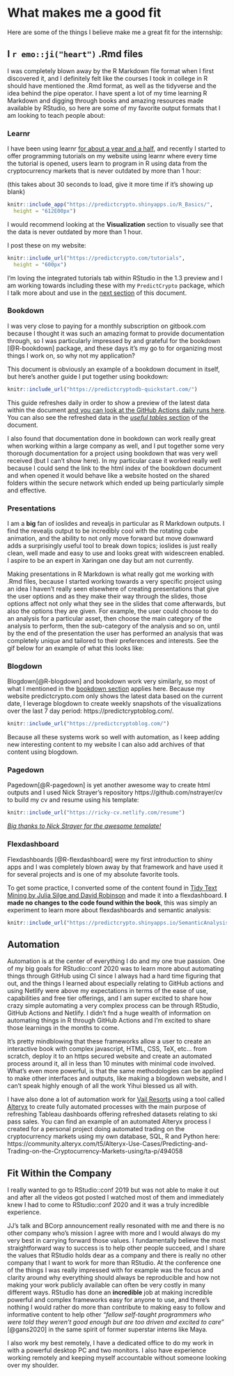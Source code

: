 # What makes me a good fit {#fit}

Here are some of the things I believe make me a great fit for the internship:

## I `r emo::ji("heart")` .Rmd files

I was completely blown away by the R Markdown file format when I first discovered it, and I definitely felt like the courses I took in college in R should have mentioned the .Rmd format, as well as the tidyverse and the idea behind the pipe operator. I have spent a lot of my time learning R Markdown and digging through books and amazing resources made available by RStudio, so here are some of my favorite output formats that I am looking to teach people about:


### Learnr {#learnr}

<!-- I first discovered the ***learnr*** [@R-learnr] package in late 2018 and was really impressed by the functionality it provides. My first real project using learnr was centered around teaching my young Italian cousins to program in R by allowing them to compare their Fortnite stats in real time to each other and the best players in the world, and be able to learn more about the game through working with data, for example finding the best weapon based on their damage and range. The GitHub repository associated with that project can be found here: https://github.com/ries9112/R-Tutorial (the apps themselves are down but the repo has some gifs illustrating the past functionality) -->

I have been using learnr [for about a year and a half](https://github.com/ries9112/R-Tutorial), and recently I started to offer programming tutorials on my website using learnr where every time the tutorial is opened, users learn to program in R using data from the cryptocurrency markets that is never outdated by more than 1 hour:

(this takes about 30 seconds to load, give it more time if it's showing up blank)

```r
knitr::include_app("https://predictcrypto.shinyapps.io/R_Basics/",
  height = "612E00px")
```

I would recommend looking at the **Visualization** section to visually see that the data is never outdated by more than 1 hour.

I post these on my website:
```r
knitr::include_url("https://predictcrypto.com/tutorials",
  height = "600px")
```

I'm loving the integrated tutorials tab within RStudio in the 1.3 preview and I am working towards including these with my `PredictCrypto` package, which I talk more about and use in the [next section](#ideal-projects) of this document.


### Bookdown {#bookdown}

I was very close to paying for a monthly subscription on gitbook.com because I thought it was such an amazing format to provide documentation through, so I was particularly impressed by and grateful for the bookdown [@R-bookdown] package, and these days it's my go to for organizing most things I work on, so why not my application?

This document is obviously an example of a bookdown document in itself, but here's another guide I put together using bookdown:

```r
knitr::include_url("https://predictcryptodb-quickstart.com/")
```

This guide refreshes daily in order to show a preview of the latest data within the document [and you can look at the GitHub Actions daily runs here](https://github.com/ries9112/PredictCryptoDB/actions). You can also see the refreshed data in the [*useful tables* section](https://predictcryptodb-quickstart.com/useful-tables.html) of the document.

I also found that documentation done in bookdown can work really great when working within a large company as well, and I put together some very thorough documentation for a project using bookdown that was very well received (but I can't show here). In my particular case it worked really well because I could send the link to the html index of the bookdown document and when opened it would behave like a website hosted on the shared folders within the secure network which ended up being particularly simple and effective.


### Presentations {#presentations}

I am a **big** fan of ioslides and revealjs in particular as R Markdown outputs. I find the revealjs output to be incredibly cool with the rotating cube animation, and the ability to not only move forward but move downward adds a surprisingly useful tool to break down topics; ioslides is just really clean, well made and easy to use and looks great with widescreen enabled. I aspire to be an expert in Xaringan one day but am not currently.

Making presentations in R Markdown is what really got me working with .Rmd files, because I started working towards a very specific project using an idea I haven't really seen elsewhere of creating presentations that give the user options and as they make their way through the slides, those options affect not only what they see in the slides that come afterwards, but also the options they are given. For example, the user could choose to do an analysis for a particular asset, then choose the main category of the analysis to perform, then the sub-category of the analysis and so on, until by the end of the presentation the user has performed an analysis that was completely unique and tailored to their preferences and interests. See the gif below for an example of what this looks like:

<!-- ![](images/dynamic_presentation.gif) -->


### Blogdown {#blogdown}

Blogdown[@R-blogdown] and bookdown work very similarly, so most of what I mentioned in the [bookdown section](#bookdown) applies here. Because my website predictcrypto.com only shows the latest data based on the current date, I leverage blogdown to create weekly snapshots of the visualizations over the last 7 day period: https://predictcryptoblog.com/. 

```r
knitr::include_url("https://predictcryptoblog.com/")
```

Because all these systems work so well with automation, as I keep adding new interesting content to my website I can also add archives of that content using blogdown.

### Pagedown {#pagedown}

Pagedown[@R-pagedown] is yet another awesome way to create html outputs and I used Nick Strayer's repository https://github.com/nstrayer/cv to build my cv and resume using his template:

```r
knitr::include_url("https://ricky-cv.netlify.com/resume")
```

*[Big thanks to Nick Strayer for the awesome template!](https://github.com/nstrayer/cv)*

### Flexdashboard {#flexdashboard}

Flexdashboards [@R-flexdashboard] were my first introduction to shiny apps and I was completely blown away by that framework and have used it for several projects and is one of my absolute favorite tools.

To get some practice, I converted some of the content found in [Tidy Text Mining by Julia Silge and David Robinson](https://www.tidytextmining.com/) and made it into a flexdashboard. **I made no changes to the code found within the book**, this was simply an experiment to learn more about flexdashboards and semantic analysis:

```r
knitr::include_url("https://predictcrypto.shinyapps.io/SemanticAnalysisExample/")
```

<!-- I made the code available through RStudio Cloud here as well: https://rstudio.cloud/spaces/9369/join?access_code=pkfhGuOMRhleNIHSHH6YOQPEWstEdg0e7Pi6Ue3q -->


## Automation {#automation}

Automation is at the center of everything I do and my one true passion. One of my big goals for RStudio::conf 2020 was to learn more about automating things through GitHub using CI since I always had a hard time figuring that out, and the things I learned about especially relating to GitHub actions and using Netlify were above my expectations in terms of the ease of use, capabilities and free tier offerings, and I am super excited to share how crazy simple automating a very complex process can be through RStudio, GitHub Actions and Netlify. I didn't fnd a huge wealth of information on automating things in R through GitHub Actions and I'm excited to share those learnings in the months to come.

It's pretty mindblowing that these frameworks allow a user to create an interactive book with complex javascript, HTML, CSS, TeX, etc... from scratch, deploy it to an https secured website and create an automated process around it, all in less than 10 minutes with minimal code involved. What's even more powerful, is that the same methodologies can be applied to make other interfaces and outputs, like making a blogdown website, and I can't speak highly enough of all the work Yihui blessed us all with.

I have also done a lot of automation work for [Vail Resorts](https://www.google.com/search?q=vail+resorts+stock) using a tool called [Alteryx](https://www.alteryx.com/) to create fully automated processes with the main purpose of refreshing Tableau dashboards offering refreshed datasets relating to ski pass sales. You can find an example of an automated Alteryx process I created for a personal project doing automated trading on the cryptocurrency markets using my own database, SQL, R and Python here: https://community.alteryx.com/t5/Alteryx-Use-Cases/Predicting-and-Trading-on-the-Cryptocurrency-Markets-using/ta-p/494058


## Fit Within the Company {#rstudio}

I really wanted to go to RStudio::conf 2019 but was not able to make it out and after all the videos got posted I watched most of them and immediately knew I had to come to RStudio::conf 2020 and it was a truly incredible experience.

JJ's talk and BCorp announcement really resonated with me and there is no other company who's mission I agree with more and I would always do my very best in carrying forward those values. I fundamentally believe the most straightforward way to success is to help other people succeed, and I share the values that RStudio holds dear as a company and there is really no other company that I want to work for more than RStudio. At the conference one of the things I was really impressed with for example was the focus and clarity around why everything should always be reproducible and how not making your work publicly available can often be very costly in many different ways. RStudio has done an **incredible** job at making incredible powerful and complex frameworks easy for anyone to use, and there's nothing I would rather do more than contribute to making easy to follow and informative content to help other *"fellow self-taught programmers who were told they weren't good enough but are too driven and excited to care"* [@gans2020] in the same spirit of former superstar interns like Maya.




I also work my best remotely, I have a dedicated office to do my work in with a powerful desktop PC and two monitors. I also have experience working remotely and keeping myself accountable without someone looking over my shoulder.



<!-- I'm a big fan of the RStudio internship program. I applied last year too, and it was really awesome seeing Maya do such a great job on her tidyblocks project  -->


<!-- I tried really hard to not be too much of a fanboy at the conference, but I couldn't help but get a picture with JJ and Hadley.  -->

<!-- ![](images/pic_with_jj.jpg) -->

<!-- ![](images/pic_with_hadley.jpg) -->


<!-- Would have loved one with Yihui as well, so I will try and get one with him at next year's conference if I get the chance -->



